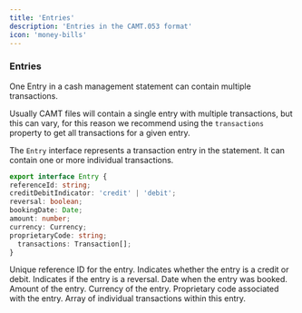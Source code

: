 ```yaml
---
title: 'Entries'
description: 'Entries in the CAMT.053 format'
icon: 'money-bills'
---
```


### Entries

One Entry in a cash management statement can contain multiple transactions.

Usually CAMT files will contain a single entry with multiple transactions, but this can vary, for this reason we recommend using the `transactions` property to get all transactions for a given entry.

The `Entry` interface represents a transaction entry in the statement. It can contain one or more individual transactions.

```typescript
export interface Entry {
referenceId: string;
creditDebitIndicator: 'credit' | 'debit';
reversal: boolean;
bookingDate: Date;
amount: number;
currency: Currency;
proprietaryCode: string;
  transactions: Transaction[];
}
```

<ParamField body="referenceId" type="string">
  Unique reference ID for the entry.
</ParamField>

<ParamField body="creditDebitIndicator" type="'credit' | 'debit'">
  Indicates whether the entry is a credit or debit.
</ParamField>

<ParamField body="reversal" type="boolean">
  Indicates if the entry is a reversal.
</ParamField>

<ParamField body="bookingDate" type="Date">
  Date when the entry was booked.
</ParamField>

<ParamField body="amount" type="number">
  Amount of the entry.
</ParamField>

<ParamField body="currency" type="Currency">
  Currency of the entry.
</ParamField>

<ParamField body="proprietaryCode" type="string">
  Proprietary code associated with the entry.
</ParamField>

<ParamField body="transactions" type="Transaction[]">
  Array of individual transactions within this entry.
</ParamField>